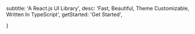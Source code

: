 
  subtitle: 'A React.js UI Library',
  desc: 'Fast, Beautiful, Theme Customizable, Written In TypeScript',
  getStarted: 'Get Started',

}

<HomePage translations={translations} />
